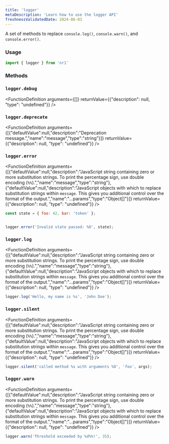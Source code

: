 ```yaml
---
title: 'logger'
metaDescription: 'Learn how to use the logger API'
freshnessValidatedDate: 2024-06-03
---
```


A set of methods to replace `console.log()`, `console.warn()`, and `console.error()`.

### Usage

```js
import { logger } from 'nr1'
```



### Methods

### `logger.debug`

<FunctionDefinition arguments={[]} returnValue={{"description": null, "type": "undefined"}} />

### `logger.deprecate`

<FunctionDefinition arguments={[{"defaultValue":null,"description":"Deprecation message.","name":"message","type":"string"}]} returnValue={{"description": null, "type": "undefined"}} />

### `logger.error`

<FunctionDefinition arguments={[{"defaultValue":null,"description":"JavaScript string containing zero or more substitution strings. To print the percentage sign, use double encoding (`%%`).","name":"message","type":"string"},{"defaultValue":null,"description":"JavaScript objects with which to replace substitution strings within `message`. This gives you additional control over the format of the output.","name":"...params","type":"Object[]"}]} returnValue={{"description": null, "type": "undefined"}} />

```js
const state = { foo: 42, bar: 'token' };


logger.error('Invalid state passed: %O', state);
```



### `logger.log`

<FunctionDefinition arguments={[{"defaultValue":null,"description":"JavaScript string containing zero or more substitution strings. To print the percentage sign, use double encoding (`%%`).","name":"message","type":"string"},{"defaultValue":null,"description":"JavaScript objects with which to replace substitution strings within `message`. This gives you additional control over the format of the output.","name":"...params","type":"Object[]"}]} returnValue={{"description": null, "type": "undefined"}} />

```js
logger.log('Hello, my name is %s', 'John Doe');
```



### `logger.silent`

<FunctionDefinition arguments={[{"defaultValue":null,"description":"JavaScript string containing zero or more substitution strings. To print the percentage sign, use double encoding (`%%`).","name":"message","type":"string"},{"defaultValue":null,"description":"JavaScript objects with which to replace substitution strings within `message`. This gives you additional control over the format of the output.","name":"...params","type":"Object[]"}]} returnValue={{"description": null, "type": "undefined"}} />

```js
logger.silent('called method %s with arguments %O', 'foo', args);
```



### `logger.warn`

<FunctionDefinition arguments={[{"defaultValue":null,"description":"JavaScript string containing zero or more substitution strings. To print the percentage sign, use double encoding (`%%`).","name":"message","type":"string"},{"defaultValue":null,"description":"JavaScript objects with which to replace substitution strings within `message`. This gives you additional control over the format of the output.","name":"...params","type":"Object[]"}]} returnValue={{"description": null, "type": "undefined"}} />

```js
logger.warn('Threshold exceeded by %d%%!', 35);
```

